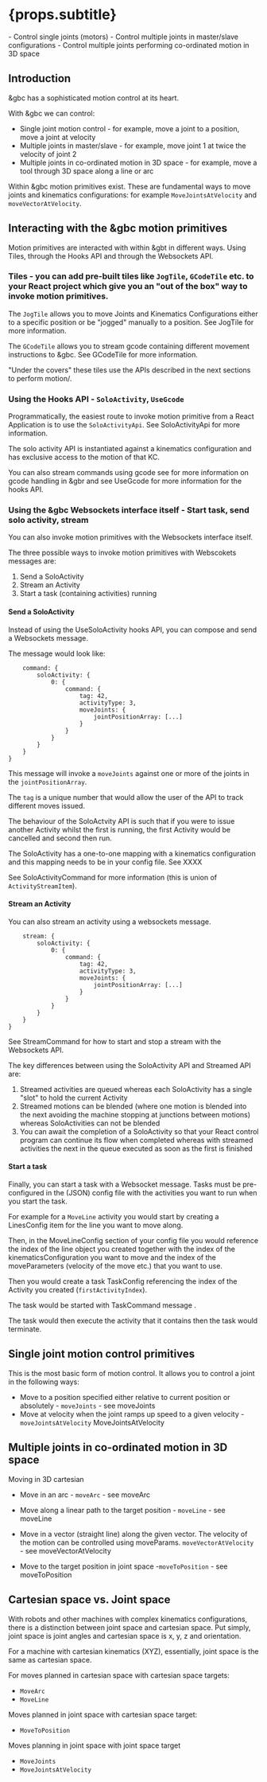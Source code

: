 

# {props.subtitle}
<Tldr>
    - Control single joints (motors)
    - Control multiple joints in master/slave configurations
    - Control multiple joints performing co-ordinated motion in 3D space
</Tldr>

## Introduction

&gbc has a sophisticated motion control at its heart.

With &gbc we can control:

* Single joint motion control - for example, move a joint to a position, move a joint at velocity
* Multiple joints in master/slave - for example, move joint 1 at twice the velocity of joint 2
* Multiple joints in co-ordinated motion in 3D space - for example, move a tool through 3D space along a line or arc

Within &gbc motion primitives exist. These are fundamental ways to move joints and kinematics configurations: for example `MoveJointsAtVelocity` and `moveVectorAtVelocity`.

## Interacting with the &gbc motion primitives

Motion primitives are interacted with within &gbt in different ways. Using Tiles, through the Hooks API and through the Websockets API.

### **Tiles** - you can add pre-built tiles like `JogTile`, `GCodeTile` etc. to your React project which give you an "out of the box" way to invoke motion primitives.

The `JogTile` allows you to move Joints and Kinematics Configurations either to a specific position or be "jogged" manually to a position. See <Link to="/docs/gbr/tiles/JogTile"> JogTile </Link> for more information.

The `GCodeTile` allows you to stream gcode containing different movement instructions to &gbc. See <Link to="/docs/gbr/tiles/GCodeTile"> GCodeTile </Link> for more information.

"Under the covers" these tiles use the APIs described in the next sections to perform motion/.

### **Using the Hooks API** - `SoloActivity`, `UseGcode`

Programmatically, the easiest route to invoke motion primitive from a React Application is to use the `SoloActivityApi`. See <Link to="/docs/types/SoloActivityApi"> SoloActivityApi </Link> for more information.

The solo activity API is instantiated against a kinematics configuration and has exclusive access to the motion of that KC.

You can also stream commands using gcode see <Link to="/docs/gbr/gcode"> for more information on gcode handling in &gbr </Link> and  <Link to="/docs/gbr/hooks/UseGcode">see UseGcode</Link> for more information for the hooks API.

### **Using the &gbc Websockets interface itself** - Start task, send solo activity, stream

You can also invoke motion primitives with the Websockets interface itself.

The three possible ways to invoke motion primitives with Webscokets messages are:

1. Send a SoloActivity
1. Stream an Activity
1. Start a task (containing activities) running

#### Send a SoloActivity

Instead of using the UseSoloActivity hooks API, you can compose and send a Websockets message.

The message would look like:

```json{
    command: {
        soloActivity: {
            0: {
                command: {
                    tag: 42,
                    activityType: 3,
                    moveJoints: {
                        jointPositionArray: [...]
                    }
                }
            }
        }
    }
}
```

This message will invoke a `moveJoints` against one or more of the joints in the `jointPositionArray`.

The `tag` is a unique number that would allow the user of the API to track different moves issued.

The behaviour of the SoloActvity API is such that if you were to issue another Activity whilst the first is running, the first Activity would be cancelled and second then run.

The SoloActivity has a one-to-one mapping with a kinematics configuration and this mapping needs to be in your config file. See XXXX

See <Link to="/docs/types/SoloActivityCommand"> SoloActivityCommand </Link> for more information (this is union of `ActivityStreamItem`).

#### Stream an Activity

You can also stream an activity using a websockets message.

```json{
    stream: {
        soloActivity: {
            0: {
                command: {
                    tag: 42,
                    activityType: 3,
                    moveJoints: {
                        jointPositionArray: [...]
                    }
                }
            }
        }
    }
}
```

See <Link to="/docs/types/StreamCommand"> StreamCommand </Link> for how to start and stop a stream with the Websockets API.

The key differences between using the SoloActivity API and Streamed API are:

1. Streamed activities are queued whereas each SoloActivity has a single "slot" to hold the current Activity
1. Streamed motions can be blended (where one motion is blended into the next avoiding the machine stopping at junctions between motions) whereas SoloActivities can not be blended
1. You can await the completion of a SoloActivity so that your React control program can continue its flow when completed whereas with streamed activities the next in the queue executed as soon as the first is finished

#### Start a task

Finally, you can start a task with a Websocket message. Tasks must be pre-configured in the (JSON) config file with the activities you want to run when you start the task.

For example for a `MoveLine` activity you would start by creating a <Link to="/docs/types/LinesConfig"> LinesConfig</Link> item for the line you want to move along.

Then, in the <Link to="/docs/types/MoveLineConfig"> MoveLineConfig</Link> section of your config file you would reference the index of the line object you created together with the index of the kinematicsConfiguration you want to move and the index of the moveParameters (velocity of the move etc.) that you want to use.

Then you would create a task <Link to="/docs/types/TaskConfig">TaskConfig</Link> referencing the index of the Activity you created (`firstActivityIndex`).

The task would be started with <Link to="/docs/types/TaskCommand"> TaskCommand message </Link>.

The task would then execute the activity that it contains then the task would terminate.

## Single joint motion control primitives

This is the most basic form of motion control. It allows you to control a joint in the following ways:

* Move to a position specified either relative to current position or absolutely - `moveJoints` - see <Link to = "/docs/types/MoveJointsStream">moveJoints</Link>
* Move at velocity when the joint ramps up speed to a given velocity - `moveJointsAtVelocity` <Link to = "/docs/types/MoveJointsAtVelocityStream">MoveJointsAtVelocity</Link>

## Multiple joints in co-ordinated motion in 3D space

Moving in 3D cartesian

* Move in an arc - `moveArc` - see <Link to = "/docs/types/MoveArcStream">moveArc</Link>

* Move along a linear path to the target position - `moveLine` - see <Link to = "/docs/types/MoveLineStream">moveLine</Link>

* Move in a vector (straight line) along the given vector. The velocity of the motion can be controlled using moveParams. `moveVectorAtVelocity` - see <Link to = "/docs/types/MoveVectorAtVelocityStream">moveVectorAtVelocity</Link>

* Move to the target position in joint space -`moveToPosition` - see <Link to = "/docs/types/MoveToPositionStream">moveToPosition</Link>

## Cartesian space vs. Joint space

With robots and other machines with complex kinematics configurations, there is a distinction between joint space and cartesian space. Put simply, joint space is joint angles and cartesian space is x, y, z and orientation.

For a machine with cartesian kinematics (XYZ), essentially, joint space is the same as cartesian space.

For moves planned in cartesian space with cartesian space targets:

* `MoveArc`
* `MoveLine`

Moves planned in joint space with cartesian space target:

* `MoveToPosition`

Moves planning in joint space with joint space target

* `MoveJoints`
* `MoveJointsAtVelocity`

